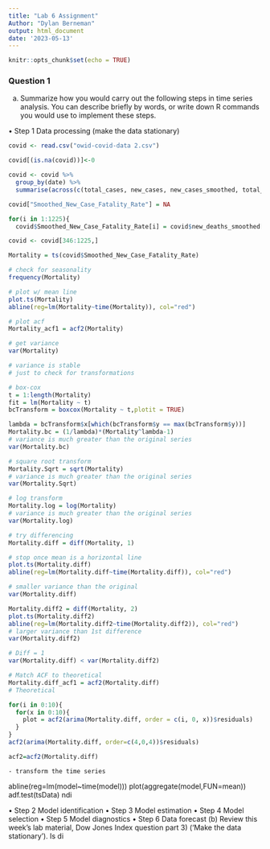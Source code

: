 ```yaml
---
title: "Lab 6 Assignment"
Author: "Dylan Berneman"
output: html_document
date: '2023-05-13'
---
```


```r
knitr::opts_chunk$set(echo = TRUE)
```

### Question 1

(a) Summarize how you would carry out the following steps in time series analysis. You can describe briefly by words, or write down R commands you would use to implement these steps.\

  • Step 1 Data processing (make the data stationary)
```r
covid <- read.csv("owid-covid-data 2.csv")

covid[(is.na(covid))]<-0

covid <- covid %>%
  group_by(date) %>%
  summarise(across(c(total_cases, new_cases, new_cases_smoothed, total_deaths, new_deaths, new_deaths_smoothed), sum))

covid["Smoothed_New_Case_Fatality_Rate"] = NA

for(i in 1:1225){
  covid$Smoothed_New_Case_Fatality_Rate[i] = covid$new_deaths_smoothed[i] / covid$new_cases_smoothed[i]}

covid <- covid[346:1225,]

Mortality = ts(covid$Smoothed_New_Case_Fatality_Rate)

# check for seasonality
frequency(Mortality)

# plot w/ mean line
plot.ts(Mortality)
abline(reg=lm(Mortality~time(Mortality)), col="red")

# plot acf
Mortality_acf1 = acf2(Mortality)

# get variance
var(Mortality)

# variance is stable
# just to check for transformations

# box-cox
t = 1:length(Mortality)
fit = lm(Mortality ~ t)
bcTransform = boxcox(Mortality ~ t,plotit = TRUE)

lambda = bcTransform$x[which(bcTransform$y == max(bcTransform$y))] 
Mortality.bc = (1/lambda)*(Mortality^lambda-1)
# variance is much greater than the original series
var(Mortality.bc)

# square root transform
Mortality.Sqrt = sqrt(Mortality)
# variance is much greater than the original series
var(Mortality.Sqrt)

# log transform
Mortality.log = log(Mortality)
# variance is much greater than the original series
var(Mortality.log)

# try differencing
Mortality.diff = diff(Mortality, 1)

# stop once mean is a horizontal line
plot.ts(Mortality.diff)
abline(reg=lm(Mortality.diff~time(Mortality.diff)), col="red")

# smaller variance than the original
var(Mortality.diff)

Mortality.diff2 = diff(Mortality, 2)
plot.ts(Mortality.diff2)
abline(reg=lm(Mortality.diff2~time(Mortality.diff2)), col="red")
# larger variance than 1st difference
var(Mortality.diff2)

# Diff = 1
var(Mortality.diff) < var(Mortality.diff2)

# Match ACF to theoretical
Mortality.diff_acf1 = acf2(Mortality.diff)
# Theoretical

for(i in 0:10){
  for(x in 0:10){
    plot = acf2(arima(Mortality.diff, order = c(i, 0, x))$residuals)
  }
}
acf2(arima(Mortality.diff, order=c(4,0,4))$residuals)

``` 
```r
acf2=acf2(Mortality.diff)

```
    - transform the time series
  abline(reg=lm(model~time(model)))
  plot(aggregate(model,FUN=mean))
  adf.test(tsData) 
  ndi
  
  • Step 2 Model identification
  • Step 3 Model estimation
  • Step 4 Model selection
  • Step 5 Model diagnostics
  • Step 6 Data forecast
  (b) Review this week’s lab material, Dow Jones Index question part 3) (‘Make the data stationary’). Is di